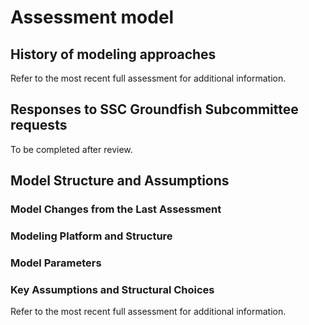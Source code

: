 # Assessment model

## History of modeling approaches

Refer to the most recent full assessment for additional information.

## Responses to SSC Groundfish Subcommittee requests

To be completed after review.

## Model Structure and Assumptions


### Model Changes from the Last Assessment

<!-- Description of new modeling approaches and changes made from the last assessment, with rationale. This should include bridging analyses that highlight the data and model changes that were most influential with respect to changes between the assessment being reviewed and the most recent adopted assessment. 

KLO: The TOR says this is not required for updates. I am doubtful the SSC will be ok with that. ADW - agreed. We will need to discuss bridging.  -->


### Modeling Platform and Structure

<!-- Assessment program and its version used for the assessment (i.e., date executable program file was compiled), description of model structure, definitions of fleets and areas. Description of how the first year that is included in the model was selected and how the population state at the time is defined (e.g., B0, stable age structure). -->


### Model Parameters

<!-- Model parameters: estimated and fixed parameters, constraints on parameters, selectivity assumptions, natural mortality, treatment of age reading bias and/or imprecision, and other fixed parameters, description of stock-recruitment constraints or components, critical assumptions, and consequences of assumption failures.  -->

### Key Assumptions and Structural Choices

Refer to the most recent full assessment for additional information.
